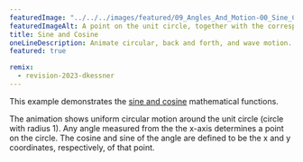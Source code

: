 ---
featuredImage: "../../../images/featured/09_Angles_And_Motion-00_Sine_Cosine-thumbnail.png"
featuredImageAlt: A point on the unit circle, together with the corresponding sine and cosine values on their graphs.
title: Sine and Cosine
oneLineDescription: Animate circular, back and forth, and wave motion.
featured: true

remix:
  - revision-2023-dkessner
---

This example demonstrates the
<a href="https://en.wikipedia.org/wiki/Sine_and_cosine">sine and cosine</a>
mathematical functions.

The animation shows uniform circular motion around the unit circle
(circle with radius 1). Any angle measured from the the x-axis
determines a point on the circle. The cosine and sine of the angle
are defined to be the x and y coordinates, respectively, of that
point.